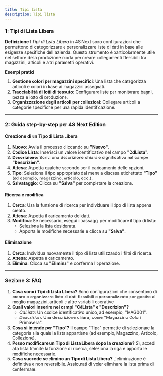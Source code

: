 ```yaml
---
title: Tipi lista
description: Tipi lista
---
```


### &#x20;1: **Tipi di Lista Libera**

**Definizione**
I *Tipi di Lista Libera* in 4S Next sono configurazioni che permettono di categorizzare e personalizzare liste di dati in base alle esigenze specifiche dell'azienda. Questo strumento è particolarmente utile nel settore della produzione moda per creare collegamenti flessibili tra magazzini, articoli e altri parametri operativi.

**Esempi pratici**

1. **Gestione colori per magazzini specifici**: Una lista che categorizza articoli e colori in base ai magazzini assegnati.
2. **Tracciabilità di lotti di tessuto**: Configurare liste per monitorare bagni, pezza e lotto di produzione.
3. **Organizzazione degli articoli per collezioni**: Collegare articoli a categorie specifiche per una rapida identificazione.

***

### &#x20;2: **Guida step-by-step per 4S Next Edition**

#### Creazione di un Tipo di Lista Libera

1. **Nuovo**: Avvia il processo cliccando su **"Nuovo"**.
2. **Codice Lista**: Inserisci un valore identificativo nel campo **"CdLista"**.
3. **Descrizione**: Scrivi una descrizione chiara e significativa nel campo **"Descrizion"**.
4. **Attesa**: Aspetta qualche secondo per il caricamento delle opzioni.
5. **Tipo**: Seleziona il tipo appropriato dal menu a discesa etichettato **"Tipo"** (ad esempio, magazzino, articolo, ecc.).
6. **Salvataggio**: Clicca su **"Salva"** per completare la creazione.

#### Ricerca e modifica

1. **Cerca**: Usa la funzione di ricerca per individuare il tipo di lista appena creato.
2. **Attesa**: Aspetta il caricamento dei dati.
3. **Modifica**: Se necessario, esegui i passaggi per modificare il tipo di lista:
   * Seleziona la lista desiderata.
   * Apporta le modifiche necessarie e clicca su **"Salva"**.

#### Eliminazione

1. **Cerca**: Individua nuovamente il tipo di lista utilizzando i filtri di ricerca.
2. **Attesa**: Aspetta il caricamento.
3. **Elimina**: Clicca su **"Elimina"** e conferma l'operazione.

***

### Sezione 3: **FAQ**

1. **Cosa sono i Tipi di Lista Libera?**
   Sono configurazioni che consentono di creare e organizzare liste di dati flessibili e personalizzate per gestire al meglio magazzini, articoli e altre variabili operative.
2. **Quali valori inserire nei campi "CdLista" e "Descrizion"?**
   * *CdLista*: Un codice identificativo unico, ad esempio, "MAG001".
   * *Descrizion*: Una descrizione chiara, come "Magazzino Colori Primavera".
3. **Cosa si intende per "Tipo"?**
   Il campo "Tipo" permette di selezionare la categoria alla quale la lista appartiene (ad esempio, Magazzino, Articolo, Collezione).
4. **Posso modificare un Tipo di Lista Libera dopo la creazione?**
   Sì, accedi alla lista tramite la funzione di ricerca, seleziona la riga e apporta le modifiche necessarie.
5. **Cosa succede se elimino un Tipo di Lista Libera?**
   L'eliminazione è definitiva e non reversibile. Assicurati di voler eliminare la lista prima di confermare.